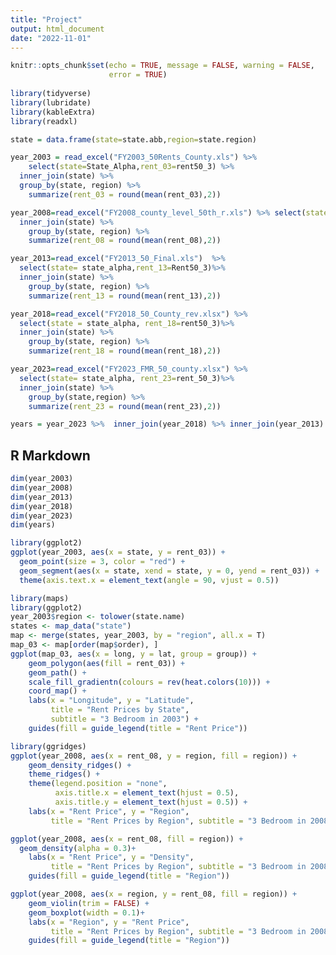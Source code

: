 ```yaml
---
title: "Project"
output: html_document
date: "2022-11-01"
---
```


```r
knitr::opts_chunk$set(echo = TRUE, message = FALSE, warning = FALSE,
                      error = TRUE)
                
library(tidyverse)
library(lubridate)
library(kableExtra)
library(readxl)

state = data.frame(state=state.abb,region=state.region)

year_2003 = read_excel("FY2003_50Rents_County.xls") %>% 
    select(state=State_Alpha,rent_03=rent50_3) %>% 
  inner_join(state) %>% 
  group_by(state, region) %>% 
    summarize(rent_03 = round(mean(rent_03),2))

year_2008=read_excel("FY2008_county_level_50th_r.xls") %>% select(state= state_alpha,rent_08=Rent50_3)%>%  
  inner_join(state) %>% 
    group_by(state, region) %>% 
    summarize(rent_08 = round(mean(rent_08),2))

year_2013=read_excel("FY2013_50_Final.xls")  %>% 
  select(state= state_alpha,rent_13=Rent50_3)%>%  
  inner_join(state) %>% 
    group_by(state, region) %>% 
    summarize(rent_13 = round(mean(rent_13),2))

year_2018=read_excel("FY2018_50_County_rev.xlsx") %>% 
  select(state = state_alpha, rent_18=rent50_3)%>%  
  inner_join(state) %>% 
    group_by(state, region) %>% 
    summarize(rent_18 = round(mean(rent_18),2))

year_2023=read_excel("FY2023_FMR_50_county.xlsx") %>% 
  select(state= state_alpha, rent_23=rent_50_3)%>%  
  inner_join(state) %>% 
    group_by(state,region) %>% 
    summarize(rent_23 = round(mean(rent_23),2))

years = year_2023 %>%  inner_join(year_2018) %>% inner_join(year_2013) %>% inner_join(year_2008) %>% inner_join(year_2003)
```

## R Markdown


```r
dim(year_2003)
dim(year_2008)
dim(year_2013)
dim(year_2018)
dim(year_2023)
dim(years)
```

```r
library(ggplot2)
ggplot(year_2003, aes(x = state, y = rent_03)) +
  geom_point(size = 3, color = "red") + 
  geom_segment(aes(x = state, xend = state, y = 0, yend = rent_03)) +
  theme(axis.text.x = element_text(angle = 90, vjust = 0.5)) 

library(maps)
library(ggplot2)
year_2003$region <- tolower(state.name)  
states <- map_data("state")     
map <- merge(states, year_2003, by = "region", all.x = T)  
map_03 <- map[order(map$order), ]     
ggplot(map_03, aes(x = long, y = lat, group = group)) +  
    geom_polygon(aes(fill = rent_03)) +   
    geom_path() + 
    scale_fill_gradientn(colours = rev(heat.colors(10))) +
    coord_map() +
    labs(x = "Longitude", y = "Latitude", 
         title = "Rent Prices by State", 
         subtitle = "3 Bedroom in 2003") +
    guides(fill = guide_legend(title = "Rent Price")) 

library(ggridges)
ggplot(year_2008, aes(x = rent_08, y = region, fill = region)) +
    geom_density_ridges() +
    theme_ridges() +                              
    theme(legend.position = "none",                  
          axis.title.x = element_text(hjust = 0.5),  
          axis.title.y = element_text(hjust = 0.5)) + 
    labs(x = "Rent Price", y = "Region",  
         title = "Rent Prices by Region", subtitle = "3 Bedroom in 2008") 

ggplot(year_2008, aes(x = rent_08, fill = region)) + 
  geom_density(alpha = 0.3)+ 
    labs(x = "Rent Price", y = "Density",  
         title = "Rent Prices by Region", subtitle = "3 Bedroom in 2008") +
    guides(fill = guide_legend(title = "Region")) 

ggplot(year_2008, aes(x = region, y = rent_08, fill = region)) + 
    geom_violin(trim = FALSE) + 
    geom_boxplot(width = 0.1)+ 
    labs(x = "Region", y = "Rent Price",  
         title = "Rent Prices by Region", subtitle = "3 Bedroom in 2008") +
    guides(fill = guide_legend(title = "Region")) 
```
